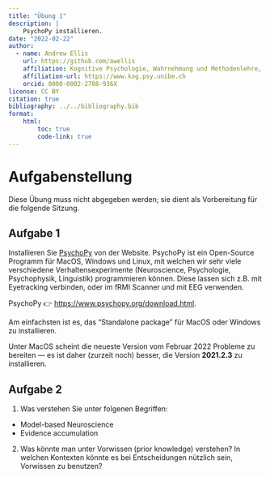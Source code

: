 ```yaml
---
title: "Übung 1"
description: | 
    PsychoPy installieren.
date: "2022-02-22"
author:
  - name: Andrew Ellis
    url: https://github.com/awellis
    affiliation: Kognitive Psychologie, Wahrnehmung und Methodenlehre, Universität Bern 
    affiliation-url: https://www.kog.psy.unibe.ch
    orcid: 0000-0002-2788-936X
license: CC BY
citation: true
bibliography: ../../bibliography.bib
format:
    html:
        toc: true
        code-link: true
---
```


# Aufgabenstellung

:::{.callout-note}
Diese Übung muss nicht abgegeben werden; sie dient als Vorbereitung für die folgende Sitzung.
:::

## Aufgabe 1

Installieren Sie [PsychoPy](https://www.psychopy.org) von der Website. PsychoPy ist ein Open-Source Programm für MacOS, Windows und Linux, mit welchen wir sehr viele verschiedene Verhaltensexperimente (Neuroscience, Psychologie, Psychophysik, Linguistik) programmieren können. Diese lassen sich z.B. mit Eyetracking verbinden, oder im fRMI Scanner und mit EEG verwenden.

PsychoPy 👉 [https://www.psychopy.org/download.html](https://www.psychopy.org/download.html). 

Am einfachsten ist es, das "Standalone package" für MacOS oder Windows zu installieren. 

<aside>
  Unter MacOS scheint die neueste Version vom Februar 2022 Probleme zu bereiten --- es ist daher (zurzeit noch) besser, die Version **2021.2.3** zu installieren.
</aside>

## Aufgabe 2 

1) Was verstehen Sie unter folgenen Begriffen:
  - Model-based Neuroscience
  - Evidence accumulation

2) Was könnte man unter Vorwissen (prior knowledge) verstehen? In welchen Kontexten könnte es bei Entscheidungen nützlich sein, Vorwissen zu benutzen?